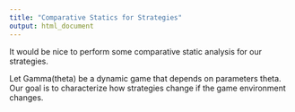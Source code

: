 ```yaml
---
title: "Comparative Statics for Strategies"
output: html_document
---
```


It would be nice to perform some comparative static analysis for our strategies.

Let Gamma(theta) be a dynamic game that depends on parameters theta. Our goal is to characterize how strategies change if the game environment changes.


